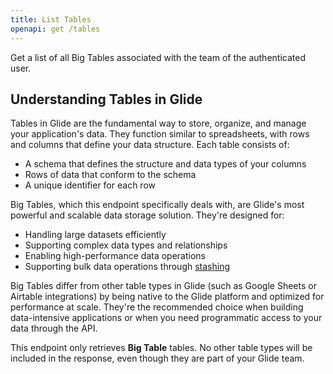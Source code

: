 ```yaml
---
title: List Tables
openapi: get /tables
---
```


Get a list of all Big Tables associated with the team of the authenticated user.

## Understanding Tables in Glide

Tables in Glide are the fundamental way to store, organize, and manage your application's data. They function similar to spreadsheets, with rows and columns that define your data structure. Each table consists of:

- A schema that defines the structure and data types of your columns
- Rows of data that conform to the schema
- A unique identifier for each row

Big Tables, which this endpoint specifically deals with, are Glide's most powerful and scalable data storage solution. They're designed for:

- Handling large datasets efficiently
- Supporting complex data types and relationships
- Enabling high-performance data operations
- Supporting bulk data operations through [stashing](/api-reference/v2/stashing/introduction)

Big Tables differ from other table types in Glide (such as Google Sheets or Airtable integrations) by being native to the Glide platform and optimized for performance at scale. They're the recommended choice when building data-intensive applications or when you need programmatic access to your data through the API.

<Warning>This endpoint only retrieves **Big Table** tables. No other table types will be included in the response, even though they are part of your Glide team.</Warning>